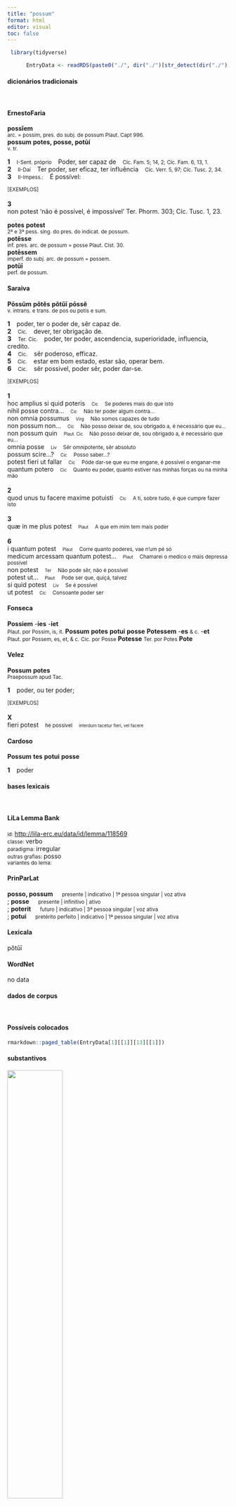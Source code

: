 ```yaml
---
title: "possum"
format: html
editor: visual
toc: false
---
```



```r
 library(tidyverse) 

      EntryData <- readRDS(paste0("./", dir("./")[str_detect(dir("./"), "_xx112-111-115-115-117-109xx_.rds")]))

```


#### dicionários tradicionais

&emsp;




::: panel-tabset

#### ErnestoFaria

<b>possĭem</b> <br> <small>arc. = possim, pres. do subj. de possum Plaut. Capt 996.</small> <br> <small></small> 
 <b>possum</b> <b>potes, posse, potùí</b> <br> <small>v. tr.</small> <br> <small></small>   <p> <b>1</b> &ensp; <small>I-Sent. próprio</small> &ensp; Poder, ser capaz de &ensp; <small>Cíc. Fam. 5; 14, 2; Cíc. Fam. 6, 13, 1.</small> <br> <b>2</b> &ensp; <small>II-Daí</small> &ensp; Ter poder, ser eficaz, ter influência &ensp; <small>Cíc. Verr. 5, 97; Cíc. Tusc. 2, 34.</small> <br> <b>3</b> &ensp; <small>II-Impess.:</small> &ensp; É possível: &ensp; <small></small> </p>   <p><small>[EXEMPLOS]</small><br> <br><b>3</b><br>non potest ‘não é possível, é impossível’ Ter. Phorm. 303; Cíc. Tusc. 1, 23. </p> 
 <b>potes</b> <b>potest</b> <br> <small>2ª e 3ª pess. sing. do pres. do indicat. de possum.</small> <br> <small></small> 
 <b>potēsse</b> <br> <small>inf. pres. arc. de possum = posse Plaut. Cist. 30.</small> <br> <small></small> 
 <b>potēssem</b> <br> <small>imperf. do subj. arc. de possum = possem.</small> <br> <small></small> 
 <b>potŭī</b> <br> <small>perf. de possum.</small> <br> <small></small>




#### Saraiva

<b>Pōssŭm</b> <b>pŏtĕs</b> <b>pŏtŭī</b> <b>pōssĕ</b> <br> <small>v. intrans. e trans. de pos ou potis e sum.</small>   <p> <b>1</b> &ensp; poder, ter o poder de, sêr capaz de. <br> <b>2</b> &ensp; <small>Cic.</small> &ensp; dever, ter obrigação de. <br> <b>3</b> &ensp; <small>Ter. Cic.</small> &ensp; poder, ter poder, ascendencia, superioridade, influencia, credito. <br> <b>4</b> &ensp; <small>Cic.</small> &ensp; sêr poderoso, efficaz. <br> <b>5</b> &ensp; <small>Cic.</small> &ensp; estar em bom estado, estar são, operar bem. <br> <b>6</b> &ensp; <small>Cic.</small> &ensp; sêr possivel, poder sêr, poder dar-se. </p>   <p><small>[EXEMPLOS]</small><br> <br><b>1</b><br>hoc amplius si quid poteris &ensp; <small><small>Cic</small></small> &ensp; <small>Se poderes mais do que isto</small> <br> nihil posse contra… &ensp; <small><small>Cic</small></small> &ensp; <small>Não ter poder algum contra…</small> <br> non omnia possumus &ensp; <small><small>Virg</small></small> &ensp; <small>Não somos capazes de tudo</small> <br> non possum non… &ensp; <small><small>Cic</small></small> &ensp; <small>Não posso deixar de, sou obrigado a, é necessário que eu…</small> <br> non possum quin &ensp; <small><small>Plaut. Cic</small></small> &ensp; <small>Não posso deixar de, sou obrigado a, é necessário que eu…</small> <br> omnia posse &ensp; <small><small>Liv</small></small> &ensp; <small>Sêr omnipotente, sêr absoluto</small> <br> possum scire…? &ensp; <small><small>Cic</small></small> &ensp; <small>Posso saber…?</small> <br> potest fieri ut fallar &ensp; <small><small>Cic</small></small> &ensp; <small>Póde dar-se que eu me engane, é possível o enganar-me</small> <br> quantum potero &ensp; <small><small>Cic</small></small> &ensp; <small>Quanto eu poder, quanto estiver nas minhas forças ou na minha mão</small> <br> <br><b>2</b><br>quod unus tu facere maxime potuisti &ensp; <small><small>Cic</small></small> &ensp; <small>A ti, sobre tudo, é que cumpre fazer isto</small> <br> <br><b>3</b><br>quæ in me plus potest &ensp; <small><small>Plaut</small></small> &ensp; <small>A que em mim tem mais poder</small> <br> <br><b>6</b><br>i quantum potest &ensp; <small><small>Plaut</small></small> &ensp; <small>Corre quanto poderes, vae n’um pé só</small> <br> medicum arcessam quantum potest… &ensp; <small><small>Plaut</small></small> &ensp; <small>Chamarei o medico o mais depressa possivel</small> <br> non potest &ensp; <small><small>Ter</small></small> &ensp; <small>Não pode sêr, não é possível</small> <br> potest ut… &ensp; <small><small>Plaut</small></small> &ensp; <small>Pode ser que, quiçá, talvez</small> <br> si quid potest &ensp; <small><small>Liv</small></small> &ensp; <small>Se é possível</small> <br> ut potest &ensp; <small><small>Cic</small></small> &ensp; <small>Consoante poder ser</small> </p>




#### Fonseca

<b>Possiem</b> -<b>ies</b> -<b>iet</b> <br> <small>Plaut. por Possim, is, it.</small> 
 <b>Possum</b> <b>potes</b> <b>potui</b> <b>posse</b> 
 <b>Potessem</b> -<b>es</b> <small>& c.</small> -<b>et</b> <br> <small>Plaut. por Possem, es, et, & c.</small> 
 <small>Cic. por Posse</small> <b>Potesse</b> 
 <small>Ter. por Potes</small> <b>Pote</b>




#### Velez

<b>Possum</b> <b>potes</b> <br> <small>Praepossum apud Tac.</small>   <p> <b>1</b> &ensp; poder, ou ter poder; </p>   <p><small>[EXEMPLOS]</small><br> <br><b>X</b><br>fieri potest &ensp; <small>he possivel</small> &ensp; <small><small>interdum tacetur fieri, vel facere</small></small> </p>




#### Cardoso

<b>Possum</b> <b>tes</b> <b>potui</b> <b>posse</b>   <p> <b>1</b> &ensp; poder </p>


:::



#### bases lexicais

&emsp;






::: panel-tabset

#### LiLa Lemma Bank

<small> id: </small> <a href=' http://lila-erc.eu/data/id/lemma/118569 ' target="_blank"> http://lila-erc.eu/data/id/lemma/118569 </a> <br>
<small> classe: </small> verbo    <br>
<small> paradigma: </small> irregular <br>
<small> outras grafias: </small> posso <br>
<small> variantes do lema: </small>  <br>





#### PrinParLat

<b> posso, possum </b>&emsp;<small> presente | indicativo | 1ª pessoa singular | voz ativa </small><br>
; <b> posse </b>&emsp;<small> presente | infinitivo | ativo </small><br>
; <b> poterit </b>&emsp;<small> futuro | indicativo | 3ª pessoa singular | voz ativa </small><br>
; <b> potui </b>&emsp;<small> pretérito perfeito | indicativo | 1ª pessoa singular | voz ativa </small><br>





#### Lexicala

pŏtŭī




#### WordNet

no data


:::



#### dados de corpus

&emsp;




::: panel-tabset

#### Possíveis colocados

```r

rmarkdown::paged_table(EntryData[1][[1]][13][[1]])

```


#### substantivos

![](./Media/wordcloud__xx112-111-115-115-117-109xx__BY_collocate_scoreSUBST.webp){width=50% fig-alt='This chart plots collocate by scoreSUBST, for the headword possum here are all the values plotted: collocate: non; scoreSUBST: 0. collocate: fio; scoreSUBST: 0. collocate: dico; scoreSUBST: 0. collocate: fero; scoreSUBST: 0. collocate: quis; scoreSUBST: 0. collocate: nemo; scoreSUBST: 0. collocate: modus; scoreSUBST: 2. collocate: si; scoreSUBST: 0. collocate: nihil; scoreSUBST: 0. collocate: efficio; scoreSUBST: 0. collocate: ne; scoreSUBST: 0. collocate: ut; scoreSUBST: 0. collocate: scio; scoreSUBST: 0. collocate: enim; scoreSUBST: 0. collocate: quantum; scoreSUBST: 0. collocate: facio; scoreSUBST: 0. collocate: intellego; scoreSUBST: 0. collocate: perspicio; scoreSUBST: 0. collocate: nec; scoreSUBST: 0. collocate: nisi; scoreSUBST: 0. collocate: multum; scoreSUBST: 0. collocate: capio; scoreSUBST: 0. collocate: consequor; scoreSUBST: 0. collocate: quidem; scoreSUBST: 0. collocate: quantus; scoreSUBST: 0. collocate: arbitror; scoreSUBST: 0. collocate: prouideo; scoreSUBST: 0. collocate: sustineo; scoreSUBST: 0. collocate: sine; scoreSUBST: 0. collocate: inuenio; scoreSUBST: 0. collocate: pactum; scoreSUBST: 2. collocate: quoad; scoreSUBST: 0. collocate: sano; scoreSUBST: 0. collocate: aspicio; scoreSUBST: 0. collocate: noceo; scoreSUBST: 0. collocate: confido; scoreSUBST: 0. collocate: contingo; scoreSUBST: 0. collocate: transigo; scoreSUBST: 0. collocate: irascor; scoreSUBST: 0. collocate: commode; scoreSUBST: 0. collocate: assequor; scoreSUBST: 0. collocate: proficio; scoreSUBST: 0. collocate: honeste; scoreSUBST: 0. collocate: effugio; scoreSUBST: 0. collocate: conspicio; scoreSUBST: 0. collocate: impello; scoreSUBST: 0. collocate: perficio; scoreSUBST: 0. collocate: aliter; scoreSUBST: 0. collocate: reperio; scoreSUBST: 0. collocate: uere; scoreSUBST: 0'}




#### adjetivos

![](./Media/wordcloud__xx112-111-115-115-117-109xx__BY_collocate_scoreADJ.webp){width=50% fig-alt='This chart plots collocate by scoreADJ, for the headword possum here are all the values plotted: collocate: non; scoreADJ: 0. collocate: fio; scoreADJ: 0. collocate: dico; scoreADJ: 0. collocate: fero; scoreADJ: 0. collocate: quis; scoreADJ: 0. collocate: nemo; scoreADJ: 0. collocate: modus; scoreADJ: 0. collocate: si; scoreADJ: 0. collocate: nihil; scoreADJ: 0. collocate: efficio; scoreADJ: 0. collocate: ne; scoreADJ: 0. collocate: ut; scoreADJ: 0. collocate: scio; scoreADJ: 0. collocate: enim; scoreADJ: 0. collocate: quantum; scoreADJ: 0. collocate: facio; scoreADJ: 0. collocate: intellego; scoreADJ: 0. collocate: perspicio; scoreADJ: 0. collocate: nec; scoreADJ: 0. collocate: nisi; scoreADJ: 0. collocate: multum; scoreADJ: 0. collocate: capio; scoreADJ: 0. collocate: consequor; scoreADJ: 0. collocate: quidem; scoreADJ: 0. collocate: quantus; scoreADJ: 0. collocate: arbitror; scoreADJ: 0. collocate: prouideo; scoreADJ: 0. collocate: sustineo; scoreADJ: 0. collocate: sine; scoreADJ: 0. collocate: inuenio; scoreADJ: 0. collocate: pactum; scoreADJ: 0. collocate: quoad; scoreADJ: 0. collocate: sano; scoreADJ: 0. collocate: aspicio; scoreADJ: 0. collocate: noceo; scoreADJ: 0. collocate: confido; scoreADJ: 0. collocate: contingo; scoreADJ: 0. collocate: transigo; scoreADJ: 0. collocate: irascor; scoreADJ: 0. collocate: commode; scoreADJ: 0. collocate: assequor; scoreADJ: 0. collocate: proficio; scoreADJ: 0. collocate: honeste; scoreADJ: 0. collocate: effugio; scoreADJ: 0. collocate: conspicio; scoreADJ: 0. collocate: impello; scoreADJ: 0. collocate: perficio; scoreADJ: 0. collocate: aliter; scoreADJ: 0. collocate: reperio; scoreADJ: 0. collocate: uere; scoreADJ: 0'}




#### verbos

![](./Media/wordcloud__xx112-111-115-115-117-109xx__BY_collocate_scoreVERBO.webp){width=50% fig-alt='This chart plots collocate by scoreVERBO, for the headword possum here are all the values plotted: collocate: non; scoreVERBO: 0. collocate: fio; scoreVERBO: 4. collocate: dico; scoreVERBO: 2. collocate: fero; scoreVERBO: 2. collocate: quis; scoreVERBO: 0. collocate: nemo; scoreVERBO: 0. collocate: modus; scoreVERBO: 0. collocate: si; scoreVERBO: 0. collocate: nihil; scoreVERBO: 0. collocate: efficio; scoreVERBO: 3. collocate: ne; scoreVERBO: 0. collocate: ut; scoreVERBO: 0. collocate: scio; scoreVERBO: 2. collocate: enim; scoreVERBO: 0. collocate: quantum; scoreVERBO: 0. collocate: facio; scoreVERBO: 1. collocate: intellego; scoreVERBO: 2. collocate: perspicio; scoreVERBO: 3. collocate: nec; scoreVERBO: 0. collocate: nisi; scoreVERBO: 0. collocate: multum; scoreVERBO: 0. collocate: capio; scoreVERBO: 2. collocate: consequor; scoreVERBO: 2. collocate: quidem; scoreVERBO: 0. collocate: quantus; scoreVERBO: 0. collocate: arbitror; scoreVERBO: 2. collocate: prouideo; scoreVERBO: 2. collocate: sustineo; scoreVERBO: 2. collocate: sine; scoreVERBO: 0. collocate: inuenio; scoreVERBO: 2. collocate: pactum; scoreVERBO: 0. collocate: quoad; scoreVERBO: 0. collocate: sano; scoreVERBO: 2. collocate: aspicio; scoreVERBO: 2. collocate: noceo; scoreVERBO: 2. collocate: confido; scoreVERBO: 2. collocate: contingo; scoreVERBO: 2. collocate: transigo; scoreVERBO: 2. collocate: irascor; scoreVERBO: 2. collocate: commode; scoreVERBO: 0. collocate: assequor; scoreVERBO: 2. collocate: proficio; scoreVERBO: 2. collocate: honeste; scoreVERBO: 0. collocate: effugio; scoreVERBO: 2. collocate: conspicio; scoreVERBO: 2. collocate: impello; scoreVERBO: 2. collocate: perficio; scoreVERBO: 2. collocate: aliter; scoreVERBO: 0. collocate: reperio; scoreVERBO: 2. collocate: uere; scoreVERBO: 0'}




#### advérbios

![](./Media/wordcloud__xx112-111-115-115-117-109xx__BY_collocate_scoreADV.webp){width=50% fig-alt='This chart plots collocate by scoreADV, for the headword possum here are all the values plotted: collocate: non; scoreADV: 5. collocate: fio; scoreADV: 0. collocate: dico; scoreADV: 0. collocate: fero; scoreADV: 0. collocate: quis; scoreADV: 0. collocate: nemo; scoreADV: 0. collocate: modus; scoreADV: 0. collocate: si; scoreADV: 0. collocate: nihil; scoreADV: 0. collocate: efficio; scoreADV: 0. collocate: ne; scoreADV: 0. collocate: ut; scoreADV: 0. collocate: scio; scoreADV: 0. collocate: enim; scoreADV: 2. collocate: quantum; scoreADV: 3. collocate: facio; scoreADV: 0. collocate: intellego; scoreADV: 0. collocate: perspicio; scoreADV: 0. collocate: nec; scoreADV: 0. collocate: nisi; scoreADV: 0. collocate: multum; scoreADV: 2. collocate: capio; scoreADV: 0. collocate: consequor; scoreADV: 0. collocate: quidem; scoreADV: 1. collocate: quantus; scoreADV: 0. collocate: arbitror; scoreADV: 0. collocate: prouideo; scoreADV: 0. collocate: sustineo; scoreADV: 0. collocate: sine; scoreADV: 0. collocate: inuenio; scoreADV: 0. collocate: pactum; scoreADV: 0. collocate: quoad; scoreADV: 2. collocate: sano; scoreADV: 0. collocate: aspicio; scoreADV: 0. collocate: noceo; scoreADV: 0. collocate: confido; scoreADV: 0. collocate: contingo; scoreADV: 0. collocate: transigo; scoreADV: 0. collocate: irascor; scoreADV: 0. collocate: commode; scoreADV: 2. collocate: assequor; scoreADV: 0. collocate: proficio; scoreADV: 0. collocate: honeste; scoreADV: 2. collocate: effugio; scoreADV: 0. collocate: conspicio; scoreADV: 0. collocate: impello; scoreADV: 0. collocate: perficio; scoreADV: 0. collocate: aliter; scoreADV: 2. collocate: reperio; scoreADV: 0. collocate: uere; scoreADV: 2'}




#### preposições e conjunções

![](./Media/wordcloud__xx112-111-115-115-117-109xx__BY_collocate_scoreFUNC.webp){width=50% fig-alt='This chart plots collocate by scoreFUNC, for the headword possum here are all the values plotted: collocate: non; scoreFUNC: 0. collocate: fio; scoreFUNC: 0. collocate: dico; scoreFUNC: 0. collocate: fero; scoreFUNC: 0. collocate: quis; scoreFUNC: 0. collocate: nemo; scoreFUNC: 0. collocate: modus; scoreFUNC: 0. collocate: si; scoreFUNC: 20. collocate: nihil; scoreFUNC: 0. collocate: efficio; scoreFUNC: 0. collocate: ne; scoreFUNC: 20. collocate: ut; scoreFUNC: 10. collocate: scio; scoreFUNC: 0. collocate: enim; scoreFUNC: 0. collocate: quantum; scoreFUNC: 0. collocate: facio; scoreFUNC: 0. collocate: intellego; scoreFUNC: 0. collocate: perspicio; scoreFUNC: 0. collocate: nec; scoreFUNC: 0. collocate: nisi; scoreFUNC: 20. collocate: multum; scoreFUNC: 0. collocate: capio; scoreFUNC: 0. collocate: consequor; scoreFUNC: 0. collocate: quidem; scoreFUNC: 0. collocate: quantus; scoreFUNC: 0. collocate: arbitror; scoreFUNC: 0. collocate: prouideo; scoreFUNC: 0. collocate: sustineo; scoreFUNC: 0. collocate: sine; scoreFUNC: 10. collocate: inuenio; scoreFUNC: 0. collocate: pactum; scoreFUNC: 0. collocate: quoad; scoreFUNC: 0. collocate: sano; scoreFUNC: 0. collocate: aspicio; scoreFUNC: 0. collocate: noceo; scoreFUNC: 0. collocate: confido; scoreFUNC: 0. collocate: contingo; scoreFUNC: 0. collocate: transigo; scoreFUNC: 0. collocate: irascor; scoreFUNC: 0. collocate: commode; scoreFUNC: 0. collocate: assequor; scoreFUNC: 0. collocate: proficio; scoreFUNC: 0. collocate: honeste; scoreFUNC: 0. collocate: effugio; scoreFUNC: 0. collocate: conspicio; scoreFUNC: 0. collocate: impello; scoreFUNC: 0. collocate: perficio; scoreFUNC: 0. collocate: aliter; scoreFUNC: 0. collocate: reperio; scoreFUNC: 0. collocate: uere; scoreFUNC: 0'}


:::



::: panel-tabset

#### ExemplosTraduzidos

<p> negent si <b>possunt</b> <br> <small> Cic.Ver.2.4.19.12 <br> Que neguem, se podem <small> [JDD] </small> </small> </p>
; <p> <b>poterit</b> ne restitui <br> <small> Cic.Att.3.15.6 <br> Poderão ser recuperados? <small> [JDD, de outra edição] </small> </small> </p>
; <p> lucem aspicere vix <b>possum</b> <br> <small> Cic.Att.3.7.1 <br> mal posso ver a luz. <small> [JDD] </small> </small> </p>
; <p> Brutum abiectum quantum <b>potui</b> excitavi <br> <small> Cic.Att.5.20.6 <br> Tenho animado o quanto pude Bruto, que está deprimido. <small> [JDD] </small> </small> </p>
; <p> quis huius potentiam <b>poterit</b> sustinere <br> <small> Cic.Phil.7.17.1 <br> Quem poderá resistir o poder desse homem? <small> [JDD] </small> </small> </p>
; <p> <b>poteramus</b> ne inquies cum senatus censuisset <br> <small> Cic.Lig.20 <br> “Acaso podíamos”, dirás, “se o senado tinha decidido?” <small> [JDD] </small> </small> </p>
; <p> docebo quomodo fieri diues celerrime <b>possis</b> <br> <small> Sen.Ep.119.1 <br> Vou ensinar como podes tornar-te rapidamente rico. <small> [JDD] </small> </small> </p>
; <p> non <b>poterant</b> salua esse nisi uellent <br> <small> Sen.Ep.121.24 <br> Não podiam estar a salvo, se não quisessem isso. <small> [JDD] </small> </small> </p>
; <p> nec scriptum habeo nec <b>possum</b> edere <br> <small> Cic.Ver.2.4.36.5 <br> “Não tenho escrito e não posso apresentar.” <small> [JDD] </small> </small> </p>
; <p> aliter amicitiae stabiles permanere non <b>possunt</b> <br> <small> Cic.Amici.74 <br> De outra maneira as amizades não pode permanecer estáveis. <small> [JDD] </small> </small> </p>
; <p> quid faciemus si aliter non <b>possumus</b> <br> <small> Cic.Att.2.1.8 <br> O que vamos fazer se não podemos de outro modo? <small> [JDD] </small> </small> </p>
; <p> cum privatis non <b>poterat</b> transigi minore pecunia <br> <small> Cic.Att.4.17.7 <br> não se podia chegar a um acordo com os particulares por uma quantia menor de dinheiro. <small> [JDD] </small> </small> </p>
; <p> sed quo modo id consequi <b>possis</b> quaeris <br> <small> Sen.Ep.22.1 <br> mas queres saber como podes conseguir isso. <small> [JDD] </small> </small> </p>
; <p> ex eo colligere <b>poteris</b> quanta occupatione distinear <br> <small> Cic.Att.2.23.1 <br> Disso poderás deduzir em quanta ocupação estou envolvido. <small> [JDD] </small> </small> </p>
; <p> Contra <b>potentes</b> nemo est munitus satis ; <br> <small> Phaed.2.6 <br> Contra os poderosos ninguém está suficientemente protegido. <small> [JDD] </small> </small> </p>
; <p> nec iam ipsi agri regnum vestrum ferre <b>possunt</b> <br> <small> Cic.Att.2.13.2 <br> nem os próprios campos já podem suportar o vosso despotismo. <small> [JDD] </small> </small> </p>
; <p> conciliari nisi turpi ratione amor turpium non <b>potest</b> <br> <small> Sen.Ep.29.11 <br> o amor das pessoas torpes não pode ser conciliado a não ser com procedimento torpe. <small> [JDD] </small> </small> </p>
; <p> constantiam dico nescio an melius patientiam <b>possim</b> dicere <br> <small> Cic.Lig.26 <br> Digo constância? Não sei se poderia melhor dizer paciência. <small> [JDD] </small> </small> </p>
; <p> effice ut <b>possis</b> laudari si minus ut adgnosci <br> <small> Sen.Ep.120.22 <br> Faz com que possas ser louvado, se não, pelo menos reconhecido. <small> [JDD] </small> </small> </p>
; <p> <b>poterat</b> ne tantus animus efficere non iucundam senectutem <br> <small> Cic.Sen.56 <br> Por acaso poderia um espírito tão grande fazer a velhice não prazerosa? <small> [JDD] </small> </small> </p>
; <p> prorsus <b>potest</b> fieri dentes illi cum maxime cadunt <br> <small> Sen.Ep.12.3 <br> Pode perfeitamente tornar-se: principalmente quando lhe caem os dentes.” <small> [JDD] </small> </small> </p>
; <p> cum a proximis impetrare non <b>possent</b> ulteriores temptant <br> <small> Caes.Gal.6.2.2 <br> Como não pudessem consegui-lo dos mais próximos, tentam os mais afastados. <small> [JDD] </small> </small> </p>
; <p> conantibus priusquam id effici <b>posset</b> adesse Romanos nuntiatur <br> <small> Caes.Gal.6.4.1 <br> Aos que tentavam, antes que pudessem fazê-lo, é anunciado que os romanos estavam lá. <small> [JDD, de outra edição] </small> </small> </p>
; <p> ad illam celeritatem adde etiam si quid <b>potes</b> <br> <small> Cic.Att.2.24.1 <br> Àquela rapidez acrescenta ainda mais, se podes. <small> [JDD] </small> </small> </p>
; <p> id si putas me <b>posse</b> sanari cures velim <br> <small> Cic.Att.3.12.2 <br> Gostaria que cuidasses disso, se achas que eu posso ser salvo. <small> [JDD] </small> </small> </p>
; <p> non <b>possum</b> adduci ut suspicer te pecunia captum <br> <small> Cic.Phil.1.33.3 <br> Não posso ser levado a suspeitar que tu foste seduzido por dinheiro. <small> [JDD] </small> </small> </p>
; <p> <b>poterit</b> enim contrarium ei quod significare uolumus intellegi <br> <small> Sen.Ep.9.2 <br> pois se poderia entender o contrário daquilo que queremos expressar. <small> [JDD] </small> </small> </p>
; <p> nihil horum uetari <b>potest</b> non magis quam accersi <br> <small> Sen.Ep.11.6 <br> nada dessas coisas pode ser impedida e tampouco ser obtida. <small> [JDD] </small> </small> </p>
; <p> quid igitur hunc paucorum annorum accessio iuuare <b>potuisset</b> <br> <small> Cic.Amici.11 <br> Portanto, em que poderia ajudá-lo o acréscimo de uns poucos anos? <small> [JDD] </small> </small> </p>
; <p> hoc vero regnum est et ferri nullo pacto <b>potest</b> <br> <small> Cic.Att.2.12.1 <br> Isso na verdade é tirania e não pode ser tolerado de modo algum. <small> [JDD] </small> </small> </p>
; <p> non <b>potest</b> fieri ut non aliquando succedat multa temptanti <br> <small> Sen.Ep.29.2 <br> não pode ocorrer que não tenha êxito algumas vezes quem tenta muitas coisas.” <small> [JDD] </small> </small> </p>
; <p> et fuisset ita si homines transitum tempestatis exspectare <b>potuissent</b> <br> <small> Cic.Att.2.21.2 <br> e teria sido assim, se os homens tivessem podido aguardar a tempestade passar. <small> [JDD] </small> </small> </p>
; <p> atque utinam ut culpam sic etiam suspicionem uitare <b>potuisses</b> <br> <small> Cic.Phil.1.33.8 <br> E quem dera, assim como a culpa, tivesses podido também evitar a suspeita! <small> [JDD] </small> </small> </p>
; <p> nec enim secerni a fratre <b>poterit</b> tanta praesertim auctoritate <br> <small> Cic.Phil.6.10.6 <br> Pois não será possível separá-lo do irmão, especialmente com tão grande autoridade deste. <small> [JDD] </small> </small> </p>
; <p> Sallustium praesentem restituere in eius veterem gratiam non <b>potui</b> <br> <small> Cic.Att.1.3.3 <br> Não consegui devolver Salústio, que está aqui, à sua velha amizade. <small> [JDD] </small> </small> </p>
; <p> in discordia autem pax ciuilis esse nullo pacto <b>potest</b> <br> <small> Cic.Phil.7.23.10 <br> E na discórdia, por sua vez, não pode de modo algum haver paz entre os cidadãos. <small> [JDD] </small> </small> </p>
; <p> ex quo quantum boni sit in amicitia iudicari <b>potest</b> <br> <small> Cic.Amici.23 <br> Disso pode-se julgar quanto bem há na amizade. <small> [JDD] </small> </small> </p>
; <p> nihil accidere bono uiro mali <b>potest</b> non miscentur contraria <br> <small> Sen.Prov.2.1 <br> Nenhum mal pode acontecer a um homem bom: as coisas contrárias não se misturam. <small> [JDD] </small> </small> </p>
; <p> si enim es Romae iam me adsequi non <b>potes</b> <br> <small> Cic.Att.3.5 <br> Pois se estás em Roma, já não podes me alcançar. <small> [JDD] </small> </small> </p>
; <p> sed interea πολιτικὸς ἀνὴρ οὐδ’ ὄναρ quisquam inveniri <b>potest</b> <br> <small> Cic.Att.1.18.6 <br> Entretanto, quem pode ser encontrado como homem político ou sua sombra. <small> [JDD, de outra edição] </small> </small> </p>
; <p> verum tamen videbare mihi tempora peregrinationis commodius <b>posse</b> discribere <br> <small> Cic.Att.2.1.4 <br> mas me parece que podias organizar mais adequadamente os teus períodos de viagens. <small> [JDD] </small> </small> </p>
; <p> nec uero de uirtute constantia grauitate prouinciae Galliae taceri <b>potest</b> <br> <small> Cic.Phil.3.13.1 <br> E, na verdade, não é possível calar-se sobre o valor, a firmeza, a seriedade da província da Gália. <small> [JDD] </small> </small> </p>
; <p> omnia perspicere <b>poteris</b> de Caesare de Pompeio de ipsis iudiciis <br> <small> Cic.Att.5.12.2 <br> poderás examinar bem tudo, sobre César, sobre Pompeu, sobre os próprios julgamentos. <small> [JDD] </small> </small> </p>
; <p> ne id quidem facient negabunt id nisi sapienti <b>posse</b> concedi <br> <small> Cic.Amici.18 <br> Nem mesmo farão isso, dirão que isso não pode ser concedido a não ser ao sábio. <small> [JDD] </small> </small> </p>
; <p> delet enim ueritatem sine qua nomen amicitiae ualere non <b>potest</b> <br> <small> Cic.Amici.92 <br> pois destrói a verdade, sem a qual o nome de amizade não pode valer. <small> [JDD] </small> </small> </p>
; <p> et ingressus domum neminem voluit scire et non <b>potuit</b> latere <br> <small> Vulg.Marc.7.24 <br> e tendo entrado numa casa, quis que ninguém soubesse e não pôde ficar oculto. <small> [JDD] </small> </small> </p>
; <p> iam uero uirtuti Cn. Pompei quae <b>potest</b> oratio par inueniri <br> <small> Cic.Man.29 <br> Ora, que discurso pode ser encontrado equivalente ao valor de Cneu Pompeu? <small> [JDD] </small> </small> </p>
; <p> hac re significari magnum numerum ciuitatum suam uim sustinere non <b>potuisse</b> <br> <small> Caes.Gal.4.3.1 <br> por essa situação é indicado que um grande número de cidades não podem resistir à sua força. <small> [JDD, de outra edição] </small> </small> </p>
; <p> itaque tantum uictus efficere <b>potuit</b> quantum incolumis numquam est ausus optare <br> <small> Cic.Man.25 <br> E assim, vencido, ele pôde realizar tudo o que, estando são e salvo, nunca ousou desejar. <small> [JDD] </small> </small> </p>
; <p> multum cum in omnibus rebus tum in re militari <b>potest</b> Fortuna <br> <small> Caes.Gal.6.30.2 <br> Muito pode a Fortuna como em todas as coisas também em assunto militar. <small> [JDD] </small> </small> </p>





#### Frequência por autor

![](./Media/barchart__xx112-111-115-115-117-109xx__lemma_BY_author_Frequencies.webp){width=50% fig-alt='This charts plots the frequency of lemma by author_Frequencies. The Cicero subcorpus registers the highest normalized frequency, with the value of 69.9 and an absolute frequency of 1122. The Caesar subcorpus follows, with a normalized frequency of 67.98 and an absolute frequency of 180. the subcorpus with the least normalized frequency is Suetonius with the normalized value of 11.03 and an absolute freqeuncy of 1. here are all the values: subcorpus: Caesar ; normalized frequency: 180 ; absolute frequency: 67.9809653297077. subcorpus: Cicero ; normalized frequency: 1122 ; absolute frequency: 69.8960903042536. subcorpus: Horatius ; normalized frequency: 28 ; absolute frequency: 24.8645768581831. subcorpus: Ovidius ; normalized frequency: 16 ; absolute frequency: 27.4536719286205. subcorpus: Phaedrus ; normalized frequency: 28 ; absolute frequency: 42.5079702444208. subcorpus: Sallustius ; normalized frequency: 29 ; absolute frequency: 26.899174473611. subcorpus: Seneca ; normalized frequency: 331 ; absolute frequency: 61.7756294208768. subcorpus: Suetonius ; normalized frequency: 1 ; absolute frequency: 11.0253583241455. subcorpus: Tacitus ; normalized frequency: 9 ; absolute frequency: 30.8959835221421. subcorpus: Vergilius ; normalized frequency: 9 ; absolute frequency: 17.3745173745174. subcorpus: Hieronymus ; normalized frequency: 22 ; absolute frequency: 49.4270950348236'}




#### Frequência por gênero

![](./Media/barchart__xx112-111-115-115-117-109xx__lemma_BY_genre_Frequencies.webp){width=50% fig-alt='This charts plots the frequency of lemma by genre_Frequencies. The Prosa.filosófica subcorpus registers the highest normalized frequency, with the value of 77.92 and an absolute frequency of 473. The Prosa.filosófica subcorpus follows, with a normalized frequency of 77.92 and an absolute frequency of 473. the subcorpus with the least normalized frequency is Poesia.trágica with the normalized value of 16.5 and an absolute freqeuncy of 19. here are all the values: subcorpus: Prosa.histórica ; normalized frequency: 219 ; absolute frequency: 53.3119111955014. subcorpus: Prosa.filosófica ; normalized frequency: 473 ; absolute frequency: 77.9229337243209. subcorpus: Prosa.oratória ; normalized frequency: 719 ; absolute frequency: 69.0330571370964. subcorpus: Prosa.epistolográfica ; normalized frequency: 242 ; absolute frequency: 64.1246455920931. subcorpus: Poesia.lírica ; normalized frequency: 30 ; absolute frequency: 25.2376545806343. subcorpus: Poesia.didática ; normalized frequency: 42 ; absolute frequency: 35.6264314191195. subcorpus: Poesia.trágica ; normalized frequency: 19 ; absolute frequency: 16.5045170257123. subcorpus: Poesia.épica ; normalized frequency: 9 ; absolute frequency: 17.3745173745174. subcorpus: Prosa.ficcional ; normalized frequency: 22 ; absolute frequency: 49.4270950348236'}




#### Frequência por século

![](./Media/barchart__xx112-111-115-115-117-109xx__lemma_BY_period_Frequencies.webp){width=50% fig-alt='This charts plots the frequency of lemma by period_Frequencies. The I.a.C. subcorpus registers the highest normalized frequency, with the value of 63.77 and an absolute frequency of 1370. The I.a.C. subcorpus follows, with a normalized frequency of 63.77 and an absolute frequency of 1370. the subcorpus with the least normalized frequency is II.d.C. with the normalized value of 26.18 and an absolute freqeuncy of 10. here are all the values: subcorpus: I.a.C. ; normalized frequency: 1370 ; absolute frequency: 63.7654177333023. subcorpus: I.d.C. ; normalized frequency: 373 ; absolute frequency: 57.0598133700474. subcorpus: II.d.C. ; normalized frequency: 10 ; absolute frequency: 26.1780104712042. subcorpus: IV.d.C. ; normalized frequency: 22 ; absolute frequency: 49.4270950348236'}


:::

